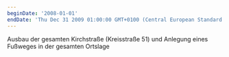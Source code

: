 ```yaml
---
beginDate: '2008-01-01'
endDate: 'Thu Dec 31 2009 01:00:00 GMT+0100 (Central European Standard Time)'
---
```


Ausbau der gesamten Kirchstraße (Kreisstraße 51) und Anlegung eines Fußweges in
der gesamten Ortslage
